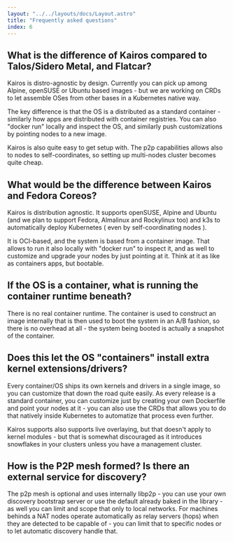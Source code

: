 ```yaml
---
layout: "../../layouts/docs/Layout.astro"
title: "Frequently asked questions"
index: 6
---
```



## What is the difference of Kairos compared to Talos/Sidero Metal, and Flatcar?

Kairos is distro-agnostic by design. Currently you can pick up among Alpine, openSUSE or Ubuntu based images - but we are working on CRDs to let assemble OSes from other bases in a Kubernetes native way.

The key difference is that the OS is a distributed as a standard container - similarly how apps are distributed with container registries. You can also "docker run" locally and inspect the OS, and similarly push customizations by pointing nodes to a new image.

Kairos is also quite easy to get setup with. The p2p capabilities allows also to nodes to self-coordinates, so setting up multi-nodes cluster becomes quite cheap.

## What would be the difference between Kairos and Fedora Coreos?

Kairos is distribution agnostic. It supports openSUSE, Alpine and Ubuntu (and we plan to support Fedora, Almalinux and Rockylinux too) and k3s to automatically deploy Kubernetes ( even by self-coordinating nodes ).

It is OCI-based, and the system is based from a container image. That allows to run it also locally with "docker run" to inspect it, and as well to customize and upgrade your nodes by just pointing at it. Think at it as like as containers apps, but bootable.

## If the OS is a container, what is running the container runtime beneath?

There is no real container runtime. The container is used to construct an image internally that is then used to boot the system in an A/B fashion, so there is no overhead at all - the system being booted is actually a snapshot of the container.

## Does this let the OS "containers" install extra kernel extensions/drivers?

Every container/OS ships its own kernels and drivers in a single image, so you can customize that down the road quite easily. As every release is a standard container, you can customize just by creating your own Dockerfile and point your nodes at it - you can also use the CRDs that allows you to do that natively inside Kubernetes to automatize that process even further.

Kairos supports also supports live overlaying, but that doesn't apply to kernel modules - but that is somewhat discouraged as it introduces snowflakes in your clusters unless you have a management cluster.

## How is the P2P mesh formed? Is there an external service for discovery?

The p2p mesh is optional and uses internally libp2p - you can use your own discovery bootstrap server or use the default already baked in the library - as well you can limit and scope that only to local networks. For machines behinds a NAT nodes operate automatically as relay servers (hops) when they are detected to be capable of - you can limit that to specific nodes or to let automatic discovery handle that.